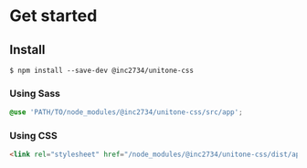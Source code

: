 
<Meta title="2: Get started" />

# Get started

## Install

```shell
$ npm install --save-dev @inc2734/unitone-css
```

### Using Sass

```scss
@use 'PATH/TO/node_modules/@inc2734/unitone-css/src/app';
```

### Using CSS

```html
<link rel="stylesheet" href="/node_modules/@inc2734/unitone-css/dist/app.css" />
```
